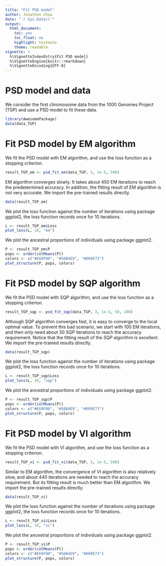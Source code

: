 ```yaml
---
title: "Fit PSD model"
author: Jonathon Chow
date: "`r Sys.Date()`"
output:
  html_document:
    toc: yes
    toc_float: no
    highlight: textmate
    theme: readable
vignette: >
  %\VignetteIndexEntry{Fit PSD model}
  %\VignetteEngine{knitr::rmarkdown}
  %\VignetteEncoding{UTF-8}
---
```


# PSD model and data

We consider the first chromosome data from the 1000 Genomes Project (TGP) and use a PSD model to fit these data.

```r
library(AwesomePackage)
data(data_TGP)
```

# Fit PSD model by EM algorithm

We fit the PSD model with EM algorithm, and use the loss function as a stopping criterion.

```r
result_TGP_em <- psd_fit_em(data_TGP, 3, 1e-5, 500)
```

EM algorithm converges slowly. It takes about 450 EM iterations to reach the predetermined accuracy. In addition, the fitting result of EM algorithm is not very accurate. We import the pre-trained results directly.

```r
data(result_TGP_em)
```

We plot the loss function against the number of iterations using package ggplot2, the loss function records once for 10 iterations.

```r
L <- result_TGP_em$Loss
plot_loss(L, 10, "em")
```

We plot the ancestral proportions of individuals using package ggplot2.

```r
P <- result_TGP_em$P
pops <- order(colMeans(P))
colors <- c("#E69F00", "#56B4E9", "#009E73")
plot_structure(P, pops, colors)
```

# Fit PSD model by SQP algorithm

We fit the PSD model with SQP algorithm, and use the loss function as a stopping criterion.

```r
result_TGP_sqp <- psd_fit_sqp(data_TGP, 3, 1e-5, 50, 100)
```

Although SQP algorithm converges fast, it is easy to converge to the local optimal value. To prevent this bad scenario, we start with 100 EM iterations, and then only need about 30 SQP iterations to reach the accuracy requirement. Notice that the fitting result of the SQP algorithm is excellent. We import the pre-trained results directly.

```r
data(result_TGP_sqp)
```

We plot the loss function against the number of iterations using package ggplot2, the loss function records once for 10 iterations.

```r
L <- result_TGP_sqp$Loss
plot_loss(L, 10, "sqp")
```

We plot the ancestral proportions of individuals using package ggplot2.

```r
P <- result_TGP_sqp$P
pops <- order(colMeans(P))
colors <- c("#E69F00", "#56B4E9", "#009E73")
plot_structure(P, pops, colors)
```

# Fit PSD model by VI algorithm

We fit the PSD model with VI algorithm, and use the loss function as a stopping criterion.

```r
result_TGP_vi <- psd_fit_vi(data_TGP, 3, 1e-5, 500)
```

Similar to EM algorithm, the convergence of VI algorithm is also relatively slow, and about 440 iterations are needed to reach the accuracy requirement. But its fitting result is much better than EM algorithm. We import the pre-trained results directly.

```r
data(result_TGP_vi)
```

We plot the loss function against the number of iterations using package ggplot2, the loss function records once for 10 iterations.

```r
L <- result_TGP_vi$Loss
plot_loss(L, 10, "vi")
```

We plot the ancestral proportions of individuals using package ggplot2.

```r
P <- result_TGP_vi$P
pops <- order(colMeans(P))
colors <- c("#E69F00", "#56B4E9", "#009E73")
plot_structure(P, pops, colors)
```
